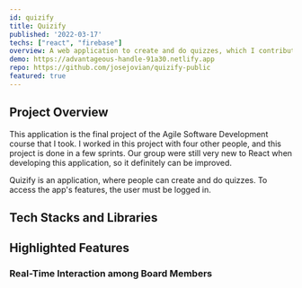```yaml
---
id: quizify
title: Quizify
published: '2022-03-17'
techs: ["react", "firebase"]
overview: A web application to create and do quizzes, which I contributed to in the final project of the Agile Software Development course that I took.
demo: https://advantageous-handle-91a30.netlify.app
repo: https://github.com/josejovian/quizify-public
featured: true
---
```


## Project Overview

This application is the final project of the Agile Software Development course that I took. I worked in this project with four other people, and this project is done in a few sprints. Our group were still very new to React when developing this application, so it definitely can be improved.

Quizify is an application, where people can create and do quizzes. To access the app's features, the user must be logged in.

## Tech Stacks and Libraries

## Highlighted Features

### Real-Time Interaction among Board Members
